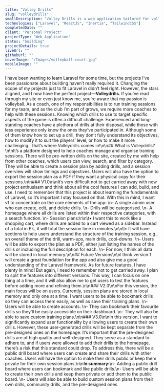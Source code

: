 ```yaml
---
title: "Volley Drills"
slug: "volleydrills"
smallDescription: "Volley Drills is a web application tailored for volleyball coaches to manage and organise training drills."
technologies: ["Laravel", "ReactJS", "Inertia", "TailwindCSS"]
completedDate: ""
client: "Personal Project"
projectType: "Web Application"
status: "building"
projectDetails: true
liveUrl: ""
githubUrl: ""
coverImage: "/Images/volleyball-court.jpg"
mobileImage: ""
---
```


I have been wanting to learn Laravel for some time, but the projects I’ve been passionate about building haven’t really required it. Changing the scope of my projects just to fit Laravel in didn’t feel right. However, the stars aligned, and I now have the perfect project—**Volleydrills**. If you’ve read through my site or even just know me, you’re aware that my passion is volleyball. As a coach, one of my responsibilities is to run training sessions for my team, and as the club I’m part of grows, we require more coaches to help with these sessions. Knowing which drills to use to target specific aspects of the game is often a difficult challenge. Experienced and long-standing coaches have a plethora of drills at their disposal, while those with less experience only know the ones they’ve participated in. Although some of them know how to set up a drill, they don’t fully understand its objectives, how to modify it to suit the players’ level, or how to make it more challenging. That’s where Volleydrills comes in!\n\n## What is Volleydrills?\n\nIt’s a platform designed to help coaches manage and organise training sessions. There will be pre-written drills on the site, created by me with help from other coaches, which users can view, search, and filter by category. They will be able to create a session plan by adding drills, and a session overview will show timings and objectives. Users will also have the option to export the session plan as a PDF if they want a physical copy for their sessions.\n\n### V1.0\n\nIt’s very difficult not to get carried away with new project enthusiasm and think about all the cool features I can add, build, and use. I need to remember that this project is about learning the fundamentals of Laravel, so it’s important I stay focused on that. With this in mind, I want v1 to concentrate on the core elements of the app: \n- A single admin user who can create, edit, and delete drills. \n- Drills will be categorised. \n- A homepage where all drills are listed within their respective categories, with a search function. \n- Session plans:\n\n\t• I want this to work like a shopping cart, where drills are added to a cart viewed as a sidebar. Instead of a total in £’s, it will total the session time in minutes.\n\n\t• It will have sections to help users understand the structure of the training session, e.g., an overall theme of the drill, warm-ups, main drills, cool-downs. \n- Users will be able to export the plan as a PDF, either just listing the names of the drills or including the full description for each. \n- For now, I think all data will be stored in local memory.\n\n## Future Versions\n\nI think version 1 will create a great foundation for the app and also give me a good understanding of the Laravel framework. As for future features, I have plenty in mind! But again, I need to remember not to get carried away. I plan to split the features into different versions. This way, I can focus on one thing at a time, and it will also allow me to get users to test the features before adding more and refining them.\n\n### V2.0\n\nFor this version, the main focus will be on users. Currently, session plans are stored in local memory and only one at a time. I want users to be able to bookmark drills so they can access them easily, as well as save their training plans. \n- Users will be able to create accounts. \n- They can bookmark their favourite drills so they’ll be easily accessible on their dashboard. \n- They will also be able to save custom training plans.\n\n### V3.0\n\nIn this version, I want to significantly expand user functionality by allowing users to create their own drills. However, these user-generated drills will be kept separate from the pre-designed ones on the homepage. It’s important that the pre-designed drills are of high quality and well-designed. They serve as a standard to adhere to, and if users were allowed to add their drills to the homepage, there’s a risk that this standard could drop. To address this, there will be a public drill board where users can create and share their drills with other coaches. Users will have the option to make their drills public or keep them private for their own session plans.\n\n**In summary:**\n- Adding a public drill board where users can bookmark and like public drills.\n- Users will be able to create their own drills and keep them private or add them to the public board. \n- Users will also be able to build custom session plans from their own drills, community drills, and the pre-designed ones.
